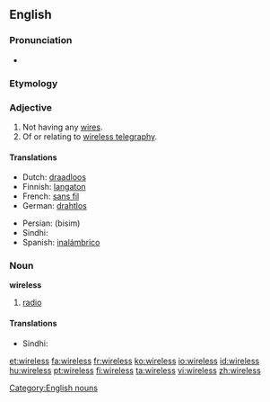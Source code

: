 ==English==

===Pronunciation===
*{{audio|en-us-wireless.ogg|Audio (US)}}

===Etymology===
{{suffix|wire|less}}

===Adjective===
{{en-adj|-}}
# Not having any [[wire]]s.
# Of or relating to [[wireless telegraphy]].

====Translations====
{{top}}
*Dutch: [[draadloos]]
*Finnish: [[langaton]]
*French: [[sans fil]]
*German: [[drahtlos]]
{{mid}}
*Persian: {{fa-Arab|[[بی‌سیم]]}} (bisim)
*Sindhi: {{SDchar|[[ريتار]]}}
*Spanish: [[inalámbrico]]
{{bottom}}

===Noun===
{{wikipedia}}
'''wireless'''
# {{dated}} [[radio]]

====Translations====
*Sindhi: {{SDchar|[[ريتار]]}}

[[Category:English nouns]]

[[et:wireless]]
[[fa:wireless]]
[[fr:wireless]]
[[ko:wireless]]
[[io:wireless]]
[[id:wireless]]
[[hu:wireless]]
[[pt:wireless]]
[[fi:wireless]]
[[ta:wireless]]
[[vi:wireless]]
[[zh:wireless]]